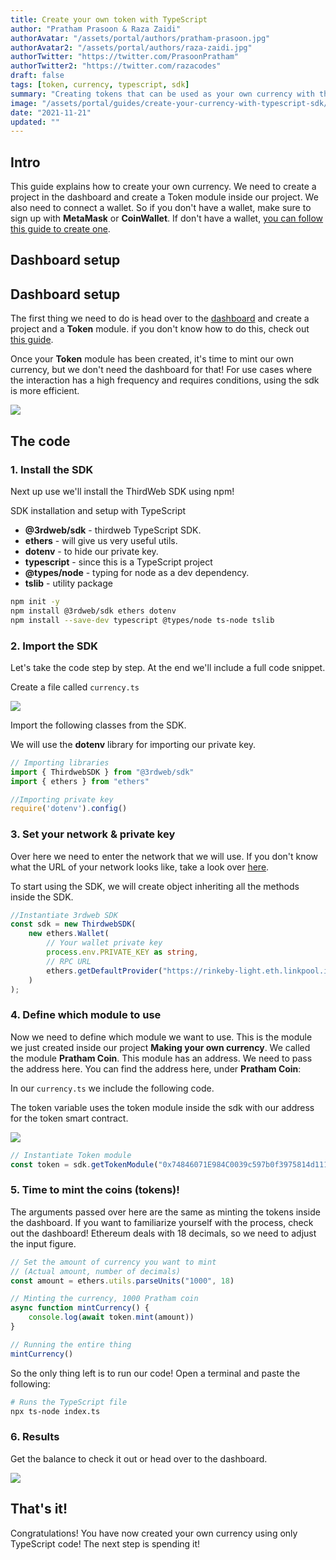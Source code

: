 ```yaml
---
title: Create your own token with TypeScript
author: "Pratham Prasoon & Raza Zaidi"
authorAvatar: "/assets/portal/authors/pratham-prasoon.jpg"
authorAvatar2: "/assets/portal/authors/raza-zaidi.jpg"
authorTwitter: "https://twitter.com/PrasoonPratham"
authorTwitter2: "https://twitter.com/razacodes"
draft: false
tags: [token, currency, typescript, sdk]
summary: "Creating tokens that can be used as your own currency with the thirdweb TypeScript SDK"
image: "/assets/portal/guides/create-your-currency-with-typescript-sdk/thumbnail.png"
date: "2021-11-21"
updated: ""
---
```


## Intro

This guide explains how to create your own currency. We need to create a project in the dashboard and create a Token module inside our project. We also need to connect a wallet. So if you don't have a wallet, make sure to sign up with **MetaMask** or **CoinWallet**. If don't have a wallet, [you can follow this guide to create one](/guides/create-a-metamask-wallet).

## Dashboard setup

## Dashboard setup

The first thing we need to do is head over to the [dashboard](https://thirdweb.com/dashboard) and create a project and a **Token** module. if you don't know how to do this, check out [this guide](/learn/introduction).

Once your **Token** module has been created, it's time to mint our own currency, but we don't need the dashboard for that! For use cases where the interaction has a high frequency and requires conditions, using the sdk is more efficient.

![](/assets/portal/guides/create-your-currency-with-typescript-sdk/16_module_done.png)

## The code

### 1. Install the SDK

Next up use we'll install the ThirdWeb SDK using npm!

SDK installation and setup with TypeScript

- **@3rdweb/sdk** - thirdweb TypeScript SDK.
- **ethers** - will give us very useful utils.
- **dotenv** - to hide our private key.
- **typescript** - since this is a TypeScript project
- **@types/node** - typing for node as a dev dependency.
- **tslib** - utility package

```bash
npm init -y
npm install @3rdweb/sdk ethers dotenv
npm install --save-dev typescript @types/node ts-node tslib
```

### 2. Import the SDK

Let's take the code step by step. At the end we'll include a full code snippet.

Create a file called `currency.ts`

![](/assets/portal/guides/create-your-currency-with-typescript-sdk/18_ts_file.png)

Import the following classes from the SDK.

We will use the **dotenv** library for importing our private key.

```jsx:currency.ts
// Importing libraries
import { ThirdwebSDK } from "@3rdweb/sdk"
import { ethers } from "ethers"

//Importing private key
require('dotenv').config()
```

### 3. Set your network & private key

Over here we need to enter the network that we will use. If you don't know what the URL of your network looks like, take a look over [here](https://chainlist.org/).

To start using the SDK, we will create object inheriting all the methods inside the SDK.

```tsx:currency.ts
//Instantiate 3rdweb SDK
const sdk = new ThirdwebSDK(
    new ethers.Wallet(
        // Your wallet private key
        process.env.PRIVATE_KEY as string,
        // RPC URL
        ethers.getDefaultProvider("https://rinkeby-light.eth.linkpool.io/")
    )
);
```

### 4. Define which module to use

Now we need to define which module we want to use. This is the module we just created inside our project **Making your own currency**. We called the module **Pratham Coin**. This module has an address. We need to pass the address here. You can find the address here, under **Pratham Coin**:

In our `currency.ts` we include the following code.

The token variable uses the token module inside the sdk with our address for the token smart contract.

![](/assets/portal/guides/create-your-currency-with-typescript-sdk/16_module_done.png)

```tsx:currency.ts
// Instantiate Token module
const token = sdk.getTokenModule("0x74846071E984C0039c597b0f3975814d111eF5F6");
```

### 5. Time to mint the coins (tokens)!

The arguments passed over here are the same as minting the tokens inside the dashboard. If you want to familiarize yourself with the process, check out the dashboard! Ethereum deals with 18 decimals, so we need to adjust the input figure.

```tsx:currency.ts
// Set the amount of currency you want to mint
// (Actual amount, number of decimals)
const amount = ethers.utils.parseUnits("1000", 18)

// Minting the currency, 1000 Pratham coin
async function mintCurrency() {
    console.log(await token.mint(amount))
}

// Running the entire thing
mintCurrency()
```

So the only thing left is to run our code! Open a terminal and paste the following:
```bash
# Runs the TypeScript file
npx ts-node index.ts
```

### 6. Results

Get the balance to check it out or head over to the dashboard.

![](/assets/portal/guides/create-your-currency-with-typescript-sdk/17_balance.png)

## That's it!

Congratulations! You have now created your own currency using only TypeScript code! The next step is spending it!
